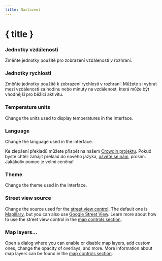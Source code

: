 ```yaml
---
title: Nastavení
---
```


<script lang="ts">
</script>

# { title }

### <Ruler size="16" class="inline-block" style="margin-bottom: 2px" /> Jednotky vzdálenosti

Změňte jednotky použité pro zobrazení vzdáleností v rozhraní.

### <Zap size="16" class="inline-block" style="margin-bottom: 2px" /> Jednotky rychlosti

Změňte jednotky použité k zobrazení rychlosti v rozhraní.
Můžete si vybrat mezi vzdáleností za hodinu nebo minuty na vzdálenost, která může být vhodnější pro běžící aktivitu.

### <Thermometer size="16" class="inline-block" style="margin-bottom: 2px" /> Temperature units

Change the units used to display temperatures in the interface.

### <Languages size="16" class="inline-block" style="margin-bottom: 2px" /> Language

Change the language used in the interface.

<DocsNote>

Ke zlepšení překladů můžete přispět na našem <a href="https://crowdin.com/project/gpxstudio" target="_blank">Crowdin projektu</a>.
Pokud byste chtěli zahájit překlad do nového jazyka, <a href="#contact">ozvěte se nám</a>, prosím.
Jakákoliv pomoc je velmi ceněna!

</DocsNote>

### <Sun size="16" class="inline-block" style="margin-bottom: 2px" /> Theme

Change the theme used in the interface.

### <PersonStanding size="16" class="inline-block" style="margin-bottom: 2px" /> Street view source

Change the source used for the [street view control](../map-controls).
The default one is <a href="https://www.mapillary.com" target="_blank">Mapillary</a>, but you can also use <a href="https://www.google.com/streetview/" target="_blank">Google Street View</a>.
Learn more about how to use the street view control in the [map controls section](../map-controls).

### <Layers size="16" class="inline-block" style="margin-bottom: 2px" /> Map layers...

Open a dialog where you can enable or disable map layers, add custom ones, change the opacity of overlays, and more.
More information about map layers can be found in the [map controls section](../map-controls).
